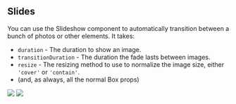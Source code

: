 
<Meta title="Molecule/Slides" component={Slides} />

## Slides

You can use the Slideshow component to automatically transition between a bunch of photos or other elements. It takes:

- `duration` - The duration to show an image.
- `transitionDuration` - The duration the fade lasts between images.
- `resize` - The resizing method to use to normalize the image size, either `'cover'` or `'contain'`.
- (and, as always, all the normal Box props)


<Preview>
  <Story name="Slider">
    <Slides
      width={256}
      height={256}
      duration={5}
    >
      <Image src="https://placekitten.com/256/256" />
      <Image src="https://picsum.photos/256/256" />
    </Slides>
  </Story>
</Preview>
